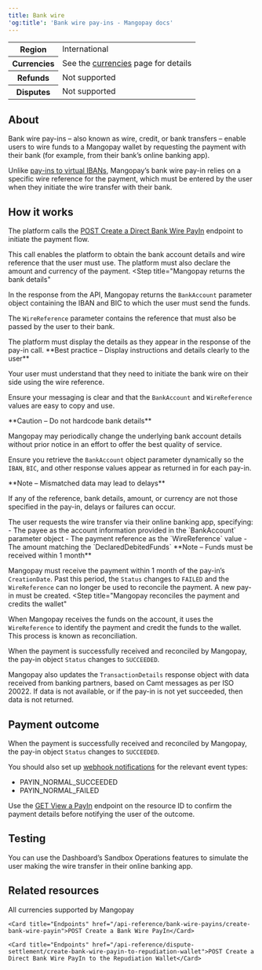 ```yaml
---
title: Bank wire
'og:title': 'Bank wire pay-ins - Mangopay docs'
---
```


<table>
    <tbody>
        <tr>
            <th class="header">Region</th>
            <td class="table-content">
                International
            </td>
            </tr>
        <tr>
            <th class="header">Currencies</th>
            <td class="table-content">
                See the <a href="/guides/currencies">currencies</a> page for details
            </td>
            </tr>
        <tr>
            <th class="header">Refunds</th>
            <td class="table-content">
                Not supported
            </td>
            </tr>
        <tr>
            <th class="header">Disputes</th>
            <td class="table-content">
                Not supported
            </td>
            </tr>
    </tbody>
</table>

## About

Bank wire pay-ins – also known as wire, credit, or bank transfers – enable users to wire funds to a Mangopay wallet by requesting the payment with their bank (for example, from their bank’s online banking app). 

Unlike <a href="/guides/payment-methods/banking/virtual-iban">pay-ins to virtual IBANs</a>, Mangopay’s bank wire pay-in relies on a specific wire reference for the payment, which must be entered by the user when they initiate the wire transfer with their bank.

## How it works
<Steps>
<Step title="The platform creates a bank wire pay-in"
>
The platform calls the <a href="/api-reference/bank-wire-payins/create-bank-wire-payin">POST Create a Direct Bank Wire PayIn</a> endpoint to initiate the payment flow.

This call enables the platform to obtain the bank account details and wire reference that the user must use. The platform must also declare the amount and currency of the payment.
</Step>
<Step title="Mangopay returns the bank details"
>
In the response from the API, Mangopay returns the `BankAccount` parameter object containing the IBAN and BIC to which the user must send the funds.

The `WireReference` parameter contains the reference that must also be passed by the user to their bank.

</Step>
<Step title="The platform displays the bank details to the user"
>
The platform must display the details as they appear in the response of the pay-in call.

<Check>
**Best practice – Display instructions and details clearly to the user**

Your user must understand that they need to initiate the bank wire on their side using the wire reference.

Ensure your messaging is clear and that the `BankAccount` and `WireReference` values are easy to copy and use. 
</Check>

<Warning>
**Caution – Do not hardcode bank details**

Mangopay may periodically change the underlying bank account details without prior notice in an effort to offer the best quality of service.

Ensure you retrieve the `BankAccount` object parameter dynamically so the `IBAN`, `BIC`, and other response values appear as returned in for each pay-in.
</Warning>

<Note>
**Note – Mismatched data may lead to delays**

If any of the reference, bank details, amount, or currency are not those specified in the pay-in, delays or failures can occur.
</Note>

</Step>
<Step title="The user makes the payment via online banking"
>
The user requests the wire transfer via their online banking app, specifying:
- The payee as the account information provided in the `BankAccount` parameter object
- The payment reference as the `WireReference` value
- The amount matching the `DeclaredDebitedFunds`
<Note>
**Note – Funds must be received within 1 month**

Mangopay must receive the payment within 1 month of the pay-in’s `CreationDate`. Past this period, the `Status` changes to `FAILED` and the `WireReference` can no longer be used to reconcile the payment. A new pay-in must be created.
</Note>
</Step>
<Step title="Mangopay reconciles the payment and credits the wallet"
>
When Mangopay receives the funds on the account, it uses the `WireReference` to identify the payment and credit the funds to the wallet. This process is known as reconciliation.

When the payment is successfully received and reconciled by Mangopay, the pay-in object `Status` changes to `SUCCEEDED`.

Mangopay also updates the `TransactionDetails` response object with data received from banking partners, based on Camt messages as per ISO 20022. If data is not available, or if the pay-in is not yet succeeded, then data is not returned.
</Step>
</Steps>

## Payment outcome
When the payment is successfully received and reconciled by Mangopay, the pay-in object `Status` changes to `SUCCEEDED`.

You should also set up <a href="/webhooks">webhook notifications</a> for the relevant event types:
- PAYIN_NORMAL_SUCCEEDED
- PAYIN_NORMAL_FAILED

Use the <a href="/api-reference/bank-wire-payins/view-payin-bank-wire">GET View a PayIn</a> endpoint on the resource ID to confirm the payment details before notifying the user of the outcome. 

## Testing
You can use the Dashboard’s Sandbox Operations features to simulate the user making the wire transfer in their online banking app.

## Related resources

<CardGroup col={2}> 
    <Card title="Guides" href="/guides/currencies">All currencies supported by Mangopay</Card>

    <Card title="Endpoints" href="/api-reference/bank-wire-payins/create-bank-wire-payin">POST Create a Bank Wire PayIn</Card>
    
    <Card title="Endpoints" href="/api-reference/dispute-settlement/create-bank-wire-payin-to-repudiation-wallet">POST Create a Direct Bank Wire PayIn to the Repudiation Wallet</Card>
</CardGroup>